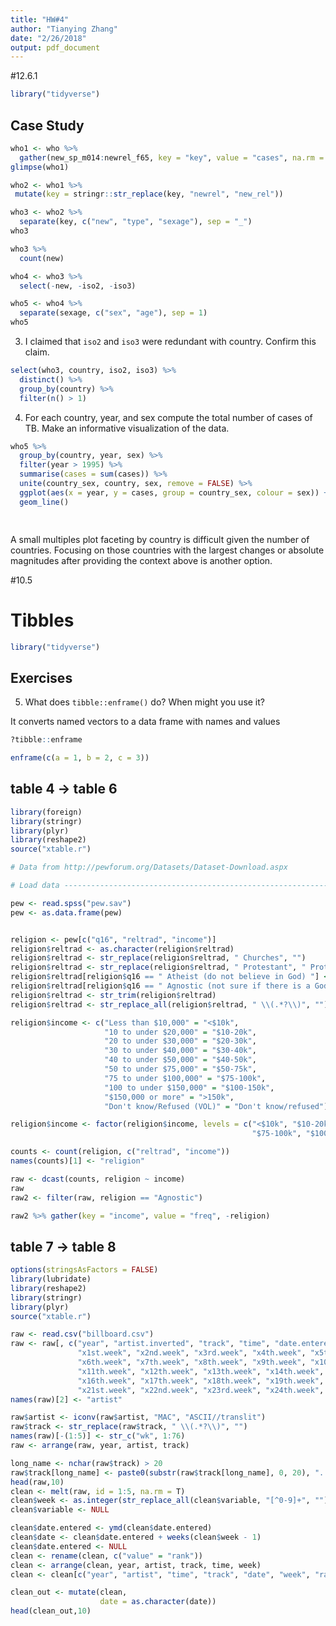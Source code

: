 ```yaml
---
title: "HW#4"
author: "Tianying Zhang"
date: "2/26/2018"
output: pdf_document
---
```

#12.6.1

```r
library("tidyverse")
```
## Case Study

```r
who1 <- who %>%
  gather(new_sp_m014:newrel_f65, key = "key", value = "cases", na.rm = TRUE)
glimpse(who1)
```

```r
who2 <- who1 %>%
 mutate(key = stringr::str_replace(key, "newrel", "new_rel"))

```

```r
who3 <- who2 %>%
  separate(key, c("new", "type", "sexage"), sep = "_")
who3
```

```r
who3 %>%
  count(new)
```

```r
who4 <- who3 %>%
  select(-new, -iso2, -iso3)
```

```r
who5 <- who4 %>%
  separate(sexage, c("sex", "age"), sep = 1)
who5
```


3. I claimed that `iso2` and `iso3` were redundant with country. Confirm this claim.

```r
select(who3, country, iso2, iso3) %>%
  distinct() %>%
  group_by(country) %>%
  filter(n() > 1)

```


4. For each country, year, and sex compute the total number of cases of TB. Make an informative visualization of the data.

```r
who5 %>%
  group_by(country, year, sex) %>%
  filter(year > 1995) %>%
  summarise(cases = sum(cases)) %>%
  unite(country_sex, country, sex, remove = FALSE) %>%
  ggplot(aes(x = year, y = cases, group = country_sex, colour = sex)) +
  geom_line()

  
```

A small multiples plot faceting by country is difficult given the number of countries.
Focusing on those countries with the largest changes or absolute magnitudes after providing the context above is another option.

#10.5

# Tibbles

```r
library("tidyverse")
```


## Exercises
5. What does `tibble::enframe()` do? When might you use it?

It converts named vectors to a data frame with names and values
```r
?tibble::enframe
```

```r
enframe(c(a = 1, b = 2, c = 3))
```

## table 4 -> table 6

```r

library(foreign)
library(stringr)
library(plyr)
library(reshape2)
source("xtable.r")

# Data from http://pewforum.org/Datasets/Dataset-Download.aspx

# Load data -----------------------------------------------------------------

pew <- read.spss("pew.sav")
pew <- as.data.frame(pew)


religion <- pew[c("q16", "reltrad", "income")]
religion$reltrad <- as.character(religion$reltrad)
religion$reltrad <- str_replace(religion$reltrad, " Churches", "")
religion$reltrad <- str_replace(religion$reltrad, " Protestant", " Prot")
religion$reltrad[religion$q16 == " Atheist (do not believe in God) "] <- "Atheist"
religion$reltrad[religion$q16 == " Agnostic (not sure if there is a God) "] <- "Agnostic"
religion$reltrad <- str_trim(religion$reltrad)
religion$reltrad <- str_replace_all(religion$reltrad, " \\(.*?\\)", "")

religion$income <- c("Less than $10,000" = "<$10k", 
                     "10 to under $20,000" = "$10-20k", 
                     "20 to under $30,000" = "$20-30k", 
                     "30 to under $40,000" = "$30-40k", 
                     "40 to under $50,000" = "$40-50k", 
                     "50 to under $75,000" = "$50-75k",
                     "75 to under $100,000" = "$75-100k", 
                     "100 to under $150,000" = "$100-150k", 
                     "$150,000 or more" = ">150k", 
                     "Don't know/Refused (VOL)" = "Don't know/refused")[religion$income]

religion$income <- factor(religion$income, levels = c("<$10k", "$10-20k", "$20-30k", "$30-40k", "$40-50k", "$50-75k", 
                                                      "$75-100k", "$100-150k", ">150k", "Don't know/refused"))

counts <- count(religion, c("reltrad", "income"))
names(counts)[1] <- "religion"

raw <- dcast(counts, religion ~ income)
raw
raw2 <- filter(raw, religion == "Agnostic")

raw2 %>% gather(key = "income", value = "freq", -religion)
```
## table 7 -> table 8
```r
options(stringsAsFactors = FALSE)
library(lubridate)
library(reshape2)
library(stringr)
library(plyr)
source("xtable.r")

raw <- read.csv("billboard.csv")
raw <- raw[, c("year", "artist.inverted", "track", "time", "date.entered", 
               "x1st.week", "x2nd.week", "x3rd.week", "x4th.week", "x5th.week", 
               "x6th.week", "x7th.week", "x8th.week", "x9th.week", "x10th.week", 
               "x11th.week", "x12th.week", "x13th.week", "x14th.week", "x15th.week", 
               "x16th.week", "x17th.week", "x18th.week", "x19th.week", "x20th.week", 
               "x21st.week", "x22nd.week", "x23rd.week", "x24th.week", "x25th.week", "x26th.week", "x27th.week", "x28th.week", "x29th.week", "x30th.week", "x31st.week", "x32nd.week", "x33rd.week", "x34th.week", "x35th.week", "x36th.week", "x37th.week", "x38th.week", "x39th.week", "x40th.week", "x41st.week", "x42nd.week", "x43rd.week", "x44th.week", "x45th.week", "x46th.week", "x47th.week", "x48th.week", "x49th.week", "x50th.week", "x51st.week", "x52nd.week", "x53rd.week", "x54th.week", "x55th.week", "x56th.week", "x57th.week", "x58th.week", "x59th.week", "x60th.week", "x61st.week", "x62nd.week", "x63rd.week", "x64th.week", "x65th.week", "x66th.week", "x67th.week", "x68th.week", "x69th.week", "x70th.week", "x71st.week", "x72nd.week", "x73rd.week", "x74th.week", "x75th.week", "x76th.week")]
names(raw)[2] <- "artist"

raw$artist <- iconv(raw$artist, "MAC", "ASCII//translit")
raw$track <- str_replace(raw$track, " \\(.*?\\)", "")
names(raw)[-(1:5)] <- str_c("wk", 1:76)
raw <- arrange(raw, year, artist, track)

long_name <- nchar(raw$track) > 20
raw$track[long_name] <- paste0(substr(raw$track[long_name], 0, 20), "...")
head(raw,10)
clean <- melt(raw, id = 1:5, na.rm = T)
clean$week <- as.integer(str_replace_all(clean$variable, "[^0-9]+", ""))
clean$variable <- NULL

clean$date.entered <- ymd(clean$date.entered)
clean$date <- clean$date.entered + weeks(clean$week - 1)
clean$date.entered <- NULL
clean <- rename(clean, c("value" = "rank"))
clean <- arrange(clean, year, artist, track, time, week)
clean <- clean[c("year", "artist", "time", "track", "date", "week", "rank")]

clean_out <- mutate(clean, 
                    date = as.character(date))
head(clean_out,10)
```

